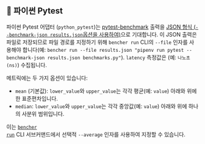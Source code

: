 ## 🐍 파이썬 Pytest

파이썬 Pytest 어댑터 (`python_pytest`)는 [pytest-benchmark](https://github.com/ionelmc/pytest-benchmark) 출력을 [JSON 형식 (`--benchmark-json results.json`옵션을 사용하여)](https://pytest-benchmark.readthedocs.io/en/latest/usage.html#commandline-options)으로 기대합니다.
이 JSON 출력은 파일로 저장되므로 파일 경로를 지정하기 위해 `bencher run` CLI의 `--file` 인자를 사용해야 합니다(예: `bencher run --file results.json "pipenv run pytest --benchmark-json results.json benchmarks.py"`).
`latency` 측정값은 (예: `나노초 (ns)`) 수집됩니다.

메트릭에는 두 가지 옵션이 있습니다:
- `mean` (기본값): `lower_value`와 `upper_value`는 각각 평균(예: `value`) 아래와 위에 한 표준편차입니다.
- `median`: `lower_value`와 `upper_value`는 각각 중앙값(예: `value`) 아래와 위에 하나의 사분위 범위입니다.

이는 <code><a href="/ko/docs/explanation/bencher-run/">bencher run</a></code> CLI 서브커맨드에서 선택적 `--average` 인자를 사용하여 지정할 수 있습니다.